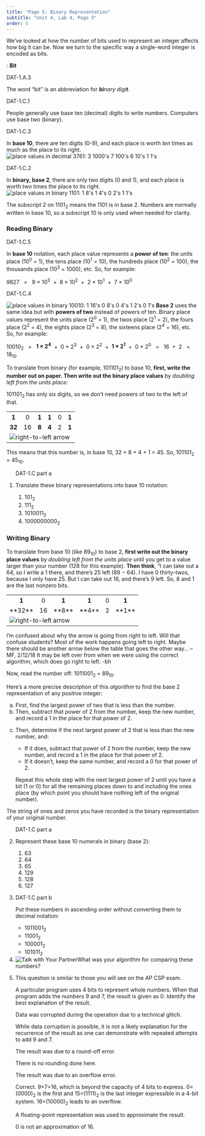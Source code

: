 ```yaml
---
title: "Page 5: Binary Representation"
subtitle: "Unit 4, Lab 4, Page 5"
order: 5
---
```


We've looked at how the number of bits used to represent an integer
affects how big it can be. Now we turn to the specific way a single-word
integer is encoded as bits.

::: vocab
: **Bit**

::: ap-standard
DAT-1.A.3
:::

The word "bit" is an abbreviation for <em>**bi**nary
digi**t**.</em>
:::

::: ap-standard
DAT-1.C.1
:::

People generally use base ten (decimal) digits to write numbers.
Computers use base two (binary).

::: ap-standard
DAT-1.C.3
:::

In **base 10**, there are ten digits (0-9), and each
place is worth <em>ten</em> times as much as the place to its right.
<br />
<img src="/img/4-internet/decimal-places.jpg" title="place values in decimal 3761: 3 1000&apos;s 7 100&apos;s 6 10&apos;s 1 1&apos;s" alt="place values in decimal 3761: 3 1000&apos;s 7 100&apos;s 6 10&apos;s 1 1&apos;s" class="ms-4 noshadow"/>

::: ap-standard
DAT-1.C.2
:::

In **binary, base 2**, there are only two digits (0 and
1), and each place is worth <em>two</em> times the place to its
right.<br />
<img src="/img/4-internet/binary-places.jpg" title="place values in binary 1101: 1 8&apos;s 1 4&apos;s 0 2&apos;s 1 1&apos;s" alt="place values in binary 1101: 1 8&apos;s 1 4&apos;s 0 2&apos;s 1 1&apos;s" class="ms-4 noshadow"/>

::: endnote
The subscript 2 on 1101<sub>2</sub> means the 1101 is in base 2. Numbers
are normally written in base 10, so a subscript 10 is only used when
needed for clarity.
:::

<h3>Reading Binary</h3>

::: ap-standard
DAT-1.C.5
:::

In **base 10** notation, each place value represents a
**power of ten**: the units place (10<sup>0</sup> = 1), the
tens place (10<sup>1</sup> = 10), the hundreds place (10<sup>2</sup> =
100), the thousands place (10<sup>3</sup> = 1000), etc. So, for
example:



9827   =   9 × 10<sup>3</sup>  +  8 × 10<sup>2</sup>  +  2 ×
10<sup>1</sup>  +  7 × 10<sup>0</sup>



::: ap-standard
DAT-1.C.4
:::

<img src="/img/4-internet/binary-places(18).jpg" title="place values in binary 10010: 1 16&apos;s 0 8&apos;s 0 4&apos;s 1 2&apos;s 0 1&apos;s" alt="place values in binary 10010: 1 16&apos;s 0 8&apos;s 0 4&apos;s 1 2&apos;s 0 1&apos;s" class="float-end"/>
**Base 2** uses the same idea but with **powers of
two** instead of powers of ten. Binary place values represent the
units place (2<sup>0</sup> = 1), the twos place (2<sup>1</sup> = 2), the
fours place (2<sup>2</sup> = 4), the eights place (2<sup>3</sup> = 8),
the sixteens place (2<sup>4</sup> = 16), etc. So, for example:

<p align="center">

10010<sub>2</sub>   =   **1 × 2<sup>4</sup>**  +  0 ×
2<sup>3</sup>  +  0 × 2<sup>2</sup>  +  **1 ×
2<sup>1</sup>**  +  0 × 2<sup>0</sup>   =   16  +  2   =  
18<sub>10</sub>



::: takeNote
To translate from binary (for example, 101101<sub>2</sub>) to base
10, **first, write the number out on paper. Then write out the
binary place values** by <em>doubling left from the units
place</em>:

::: sidenoteBig
101101<sub>2</sub> has only six digits, so we don't need powers of two
to the left of that.
:::

```{=html}
<table class="byte indent" summary="translation process from binary to base 10">
<tbody><tr>
<th scope="col">1</th>
<th scope="col" style="font-weight:normal;">0</th>
<th scope="col">1</th>
<th scope="col">1</th>
<th scope="col" style="font-weight:normal;">0</th>
<th scope="col">1</th>
</tr>
<tr>
<td><strong>32</strong></td>
<td>16</td>
<td><strong>8</strong></td>
<td><strong>4</strong></td>
<td>2</td>
<td><strong>1</strong></td>
</tr>
<tr>
<td class="noborder" colspan="6">
<img class="indent noshadow" src="/img/8-recursive-reporters/r-to-l.png" alt="right-to-left arrow" title="right-to-left arrow">
</td>
</tr>
</tbody></table>
```

This means that this number is, in base 10, 32 + 8 + 4 + 1 = 45. So,
101101<sub>2</sub> = 45<sub>10</sub>.
:::

::: forYouToDo
<ol start="1">

::: ap-standard
DAT-1.C part a
:::

<li>

Translate these binary representations into base 10 notation:

<ol>

<li>101<sub>2</sub></li>

<li>111<sub>2</sub></li>

<li>1010011<sub>2</sub></li>

<li>1000000000<sub>2</sub></li>

</ol>

</li>

</ol>
:::

<h3>Writing Binary</h3>

::: takeNote
To translate from base 10 (like 89<sub>10</sub>) to base 2,
**first write out the binary place values** by <em>doubling
left from the units place</em> until you get to a value larger than your
number (128 for this example). **Then think**, "I can take
out a 64, so I write a 1 there, and there's 25 left (89 − 64). I have 0
thirty-twos, because I only have 25. But I can take out 16, and there's
9 left. So, 8 and 1 are the last nonzero bits.

<!--  <div class="sidenoteBig">Either way you are converting (and between any bases), always write the place values right-to-left (just as with units, tens, hundreds, etc.), and always write the number itself left-to-right.</div>  -->

```{=html}
<table class="ms-4" summary="translation process from binary to base 10">
<tbody><tr>
<th scope="col">1</th>
<th scope="col" style="font-weight:normal;">0</th>
<th scope="col">1</th>
<th scope="col">1</th>
<th scope="col" style="font-weight:normal;">0</th>
<th scope="col">1</th>
</tr>
<tr>
<td>**32**</td>
<td>16</td>
<td>**8**</td>
<td>**4**</td>
<td>2</td>
<td>**1**</td>
</tr>
<tr>
<td class="noborder" colspan="6">
<img class="ms-4 noshadow" src="/img/8-recursive-reporters/r-to-l.png" alt="right-to-left arrow" title="right-to-left arrow">
</td>
</tr>
</tbody></table>
```

::: todo
I'm confused about why the arrow is going from right to left. Will that
confuse students? Most of the work happens going left to right. Maybe
there should be another arrow below the table that goes the other way...
--MF, 2/12/18 It may be left over from when we were using the correct
algorithm, which does go right to left. -bh
:::

Now, read the number off: 1011001<sub>2</sub> = 89<sub>10</sub>.
:::



Here's a more precise description of this <em>algorithm</em> to find the
base 2 representation of any positive integer:

<ol type="a">

<li>First, find the largest power of two that is less than the
number.</li>

<li>Then, subtract that power of 2 from the number, keep the new number,
and record a 1 in the place for that power of 2.</li>

<!--<div class="sidenote">You could <a href="/unit-6/lab-1/5-binary-counter.html">create a program</a> based on an algorithm like this.</div>   -->



<li>

Then, determine if the next largest power of 2 that is less than the new
number, and:

<ul>

<li>If it does, subtract that power of 2 from the number, keep the new
number, and record a 1 in the place for that power of 2.</li>

<li>If it doesn't, keep the same number, and record a 0 for that power
of 2.</li>

</ul>

Repeat this whole step with the next largest power of 2 until you have a
bit (1 or 0) for all the remaining places down to and including the ones
place (by which point you should have nothing left of the original
number).

</li>

</ol>



The string of ones and zeros you have recorded is the binary
representation of your original number.

::: forYouToDo
<ol start="2">

::: ap-standard
DAT-1.C part a
:::

<li>

Represent these base 10 numerals in binary (base 2):

<ol>

<li>63</li>

<li>64</li>

<li>65</li>

<li>129</li>

<li>128</li>

<li>127</li>

</ol>

</li>

<li>

::: ap-standard
DAT-1.C part b
:::

Put these numbers in ascending order without converting them to decimal
notation:

<ul>

<li>1011001<sub>2</sub></li>

<li>11001<sub>2</sub></li>

<li>100001<sub>2</sub></li>

<li>101011<sub>2</sub></li>

</ul>

</li>

<li><img src="/img/icons/talk-with-your-partner.png" title="Talk with Your Partner" alt="Talk with Your Partner" class="inline"/>What
was your algorithm for comparing these numbers?</li>

<li>

This question is similar to those you will see on the AP CSP exam.
<!-- Question 1 -->

::: {.assessment-data type="multiplechoice" identifier="Which explains the 0?" hasinlinefeedback="true" maxchoices="1" responseidentifier="ri1" shuffle="false"}
::: prompt
A particular program uses 4 bits to represent whole numbers. When that
program adds the numbers 9 and 7, the result is given as 0. Identify the
best explanation of the result.
:::

::: {.choice identifier="c1"}
::: text
Data was corrupted during the operation due to a technical glitch.
:::

::: feedback
While data corruption is possible, it is not a likely explanation for
the recurrence of the result as one can demonstrate with repeated
attempts to add 9 and 7.
:::
:::

::: {.choice identifier="c2"}
::: text
The result was due to a round-off error.
:::

::: feedback
There is no rounding done here.
:::
:::

::: {.choice identifier="c3"}
::: text
The result was due to an overflow error.
:::

::: feedback
Correct. 9+7=16, which is beyond the capacity of 4 bits to express.
0=(0000)<sub>2</sub> is the first and 15=(1111)<sub>2</sub> is the last
integer expressible in a 4-bit system. 16=(10000)<sub>2</sub> leads to
an overflow.
:::
:::

::: {.choice identifier="c4"}
::: text
A floating-point representation was used to approximate the result.
:::

::: feedback
0 is not an approximation of 16.
:::
:::

::: {.responseDeclaration identifier="ri1"}
::: {.correctResponse identifier="c3"}
:::
:::
:::

</li>

</ol>
:::
